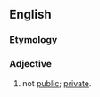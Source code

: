 ==English==

===Etymology===
{{prefix|en|non|public}}

===Adjective===
{{en-adj|-}}

# not [[public]]; [[private]].